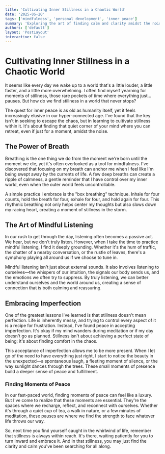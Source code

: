```yaml
---
title: 'Cultivating Inner Stillness in a Chaotic World'
date: '2025-06-20'
tags: ['mindfulness', 'personal development', 'inner peace']
summary: 'Exploring the art of finding calm and clarity amidst the noise of modern life.'
authors: ['default']
layout: 'PostLayout'
interactive: false
---
```


# Cultivating Inner Stillness in a Chaotic World

It seems like every day we wake up to a world that's a little louder, a little faster, and a little more overwhelming. I often find myself yearning for moments of stillness, those rare pockets of time where everything just... pauses. But how do we find stillness in a world that never stops?

The quest for inner peace is as old as humanity itself, yet it feels increasingly elusive in our hyper-connected age. I've found that the key isn't in seeking to escape the chaos, but in learning to cultivate stillness within it. It's about finding that quiet corner of your mind where you can retreat, even if just for a moment, amidst the noise.

## The Power of Breath

Breathing is the one thing we do from the moment we're born until the moment we die, yet it's often overlooked as a tool for mindfulness. I've discovered that focusing on my breath can anchor me when I feel like I'm being swept away by the currents of life. A few deep breaths can create a ripple of calmness, a gentle reminder that I have control over my inner world, even when the outer world feels uncontrollable.

A simple practice I embrace is the "box breathing" technique. Inhale for four counts, hold the breath for four, exhale for four, and hold again for four. This rhythmic breathing not only helps center my thoughts but also slows down my racing heart, creating a moment of stillness in the storm.

## The Art of Mindful Listening

In our rush to get through the day, listening often becomes a passive act. We hear, but we don't truly listen. However, when I take the time to practice mindful listening, I find it deeply grounding. Whether it's the hum of traffic, the chatter of a nearby conversation, or the rustle of leaves, there's a symphony playing all around us if we choose to tune in.

Mindful listening isn't just about external sounds. It also involves listening to ourselves—the whispers of our intuition, the signals our body sends us, and the emotions we often try to suppress. By truly listening, we can better understand ourselves and the world around us, creating a sense of connection that is both calming and reassuring.

## Embracing Imperfection

One of the greatest lessons I've learned is that stillness doesn't mean perfection. Life is inherently messy, and trying to control every aspect of it is a recipe for frustration. Instead, I've found peace in accepting imperfection. It's okay if my mind wanders during meditation or if my day doesn't go as planned. Stillness isn't about achieving a perfect state of being; it's about finding comfort in the chaos.

This acceptance of imperfection allows me to be more present. When I let go of the need to have everything just right, I start to notice the beauty in the unexpected—a spontaneous laugh, a fleeting moment of silence, or the way sunlight dances through the trees. These small moments of presence build a deeper sense of peace and fulfillment.

### Finding Moments of Peace

In our fast-paced world, finding moments of peace can feel like a luxury. But I've come to realize that these moments are essential. They're the spaces where we recharge, reflect, and reconnect with ourselves. Whether it's through a quiet cup of tea, a walk in nature, or a few minutes of meditation, these pauses are where we find the strength to face whatever life throws our way.

So, next time you find yourself caught in the whirlwind of life, remember that stillness is always within reach. It's there, waiting patiently for you to turn inward and embrace it. And in that stillness, you may just find the clarity and calm you've been searching for all along.